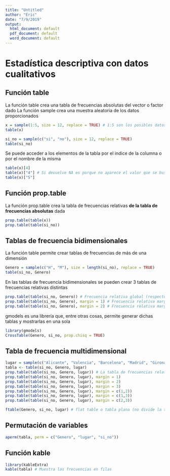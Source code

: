 ---
title: "Untitled"
author: "Eric"
date: "7/9/2019"
output:
  html_document: default
  pdf_document: default
  word_document: default
---

# Estadística descriptiva con datos cualitativos

## Función table

La función table crea una tabla de frecuencias absolutas del vector o factor dado
La función sample crea una muestra aleatoria de los datos proporcionados
```{r table}
x = sample(1:5, size = 12, replace = TRUE) # 1:5 son los posibles datos (numeros del 1 al 5), size es el número de muestras que toma, replace indica si se pueden repetir las muestras
table(x)

si_no = sample(c("si", "no"), size = 12, replace = TRUE)
table(si_no)
```

Se puede acceder a los elementos de la tabla por el indice de la columna o por el nombre de la misma

```{r table2}
table(x)[4]
table(x)["4"] # Si devuelve NA es porque no aparece el valor que se busca en la muestra
table(x)["5"]
```


## Función prop.table

La función prop.table crea la tabla de frecuencias relativas **de la tabla de frecuencias absolutas** dada

```{r prop_table}
prop.table(table(x))
prop.table(table(si_no))
```

## Tablas de frecuencia bidimensionales

La función table permite crear tablas de frecuencias de más de una dimensión

```{r}
Genero = sample(c("H", "M"), size = length(si_no), replace = TRUE)
table(si_no, Genero)
```

En las tablas de frecuencia bidimensionales se pueden crear 3 tablas de frecuencias relativas distintas

```{r}
prop.table(table(si_no, Genero)) # Frecuencia relativa global (respecto al total de la tabla)
prop.table(table(si_no, Genero), margin = 1) # Frecuencia relativa marginal (respecto al total de la fila)
prop.table(table(si_no, Genero), margin = 2) # Frecuencia relativa marginal (respecto al total de la columna)
```

gmodels es una librería que, entre otras cosas, permite generar dichas tablas y mostrarlas en una sola

```{r}
library(gmodels)
CrossTable(Genero, si_no, prop.chisq = TRUE)
```


## Tabla de frecuencia multidimensional

```{r}
lugar = sample(c("Alicante", "Valencia", "Barcelona", "Madrid", "Girona"), size = length(si_no), replace = TRUE)
tabla <- table(si_no, Genero, lugar)
prop.table(table(si_no, Genero, lugar)) # La tabla de frecuencias relativas es preferible hacerla de esta forma
prop.table(table(si_no, Genero, lugar), margin = 1)
prop.table(table(si_no, Genero, lugar), margin = 2)
prop.table(table(si_no, Genero, lugar), margin = 3)
prop.table(table(si_no, Genero, lugar), margin = c(1,2))
prop.table(table(si_no, Genero, lugar), margin = c(1,3))
prop.table(table(si_no, Genero, lugar), margin = c(2,3))

ftable(Genero, si_no, lugar) # flat table o tabla plana (no divide la tabla en x tablas bidimensionales)
```

## Permutación de variables

```{r}
aperm(tabla, perm = c("Genero", "lugar", "si_no"))
```

## Función kable

```{r}
library(kableExtra)
kable(tabla) # Muestra las frecuencias en filas
```

